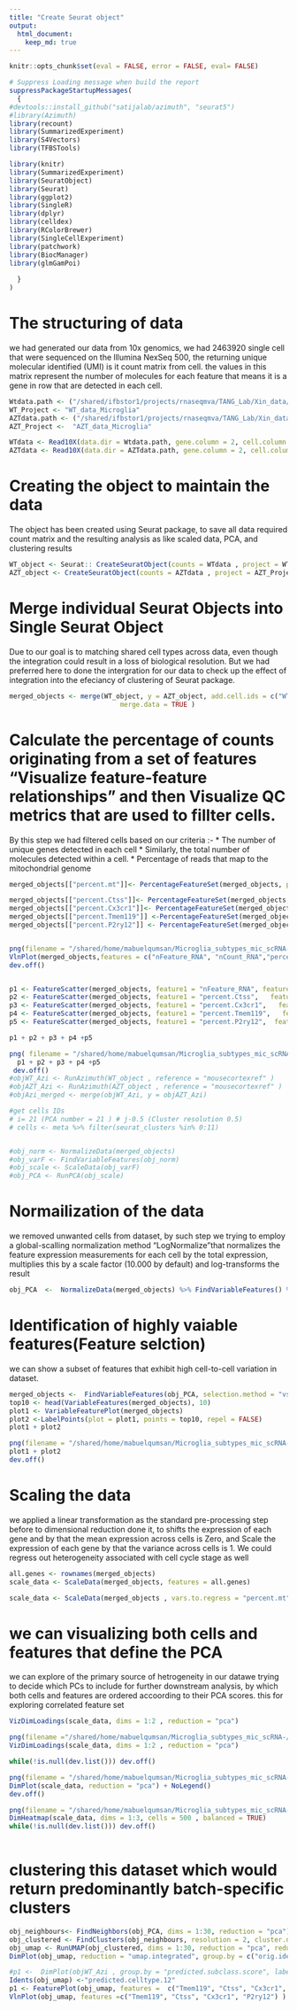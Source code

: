 ```yaml
---
title: "Create Seurat object"
output: 
  html_document:
    keep_md: true
---
```


```r
knitr::opts_chunk$set(eval = FALSE, error = FALSE, eval= FALSE)
```

```r
# Suppress Loading message when build the report 
suppressPackageStartupMessages(
  {
#devtools::install_github("satijalab/azimuth", "seurat5")    
#library(Azimuth)
library(recount)
library(SummarizedExperiment)
library(S4Vectors)
library(TFBSTools)

library(knitr)
library(SummarizedExperiment)
library(SeuratObject)
library(Seurat)
library(ggplot2)
library(SingleR)
library(dplyr)
library(celldex)
library(RColorBrewer)
library(SingleCellExperiment)
library(patchwork) 
library(BiocManager)
library(glmGamPoi)
    
  }
)

```

# The structuring of data 

we had generated our data from 10x genomics, we had 2463920 single cell that were sequenced on the lllumina NexSeq 500, the returning unique molecular identified (UMI) is it count matrix from cell. the values in this matrix represent the number of molecules for each feature that means it is a gene in row that are detected in each cell. 

```r

Wtdata.path <- ("/shared/ifbstor1/projects/rnaseqmva/TANG_Lab/Xin_data/Veh/")
WT_Project <- "WT_data_Microglia"
AZTdata.path <- ("/shared/ifbstor1/projects/rnaseqmva/TANG_Lab/Xin_data/AZT/")
AZT_Project <-  "AZT_data_Microglia"

WTdata <- Read10X(data.dir = Wtdata.path, gene.column = 2, cell.column = 1, unique.features = T, strip.suffix = F)
AZTdata <- Read10X(data.dir = AZTdata.path, gene.column = 2, cell.column = 1, unique.features = T, strip.suffix = F)
```


# Creating the object to maintain the data
The object has been created using Seurat package, to save all data required count matrix and the resulting analysis as like scaled data, PCA, and clustering results

```r
WT_object <- Seurat:: CreateSeuratObject(counts = WTdata , project = WT_Project , min.cells = 3, min.features = 300)
AZT_object <- CreateSeuratObject(counts = AZTdata , project = AZT_Project , min.cells = 3, min.features = 300)

```

# Merge individual Seurat Objects into Single Seurat Object
Due to our goal is to matching shared cell types across data, even though the integration could result in a loss of biological resolution. But we had preferred here to done the intergration for our data to check up the effect of integration into the efeciancy of clustering of Seurat package.

```r
merged_objects <- merge(WT_object, y = AZT_object, add.cell.ids = c("WT", "AZT"), project = "Merged WT_AZT", 
                            merge.data = TRUE )

```

# Calculate the percentage of counts originating from a set of features "Visualize feature-feature relationships" and then Visualize QC metrics that are used to fillter cells.
By this step we had filtered cells based on our criteria :-
* The number of unique genes detected in each cell
* Similarly, the total number of molecules detected within a cell.
* Percentage of reads that map to the mitochondrial genome

```r
merged_objects[["percent.mt"]]<- PercentageFeatureSet(merged_objects, pattern = "^MT-")

merged_objects[["percent.Ctss"]]<- PercentageFeatureSet(merged_objects, pattern = "^Ct")
merged_objects[["percent.Cx3cr1"]]<- PercentageFeatureSet(merged_objects, pattern = "^Cx")
merged_objects[["percent.Tmem119"]] <-PercentageFeatureSet(merged_objects, pattern = "^Tm")
merged_objects[["percent.P2ry12"]] <- PercentageFeatureSet(merged_objects, pattern = "^P2r")


png(filename = "/shared/home/mabuelqumsan/Microglia_subtypes_mic_scRNA-/findings/QC-of-features.png", width = 800, height = 600)
VlnPlot(merged_objects,features = c("nFeature_RNA", "nCount_RNA","percent.Ct","percent.Cx","percent.Tm","percent.P2r"))
dev.off()


p1 <- FeatureScatter(merged_objects, feature1 = "nFeature_RNA", feature2 =  "nCount_RNA")
p2 <- FeatureScatter(merged_objects, feature1 = "percent.Ctss",   feature2 =  "nCount_RNA")
p3 <- FeatureScatter(merged_objects, feature1 = "percent.Cx3cr1",   feature2 =  "nCount_RNA")
p4 <- FeatureScatter(merged_objects, feature1 = "percent.Tmem119",   feature2 =  "nCount_RNA")
p5 <- FeatureScatter(merged_objects, feature1 = "percent.P2ry12",  feature2 =  "nCount_RNA")

p1 + p2 + p3 + p4 +p5

png( filename = "/shared/home/mabuelqumsan/Microglia_subtypes_mic_scRNA-/findings/scatter_QC.png", width = 800 , height = 600)  
  p1 + p2 + p3 + p4 +p5
 dev.off()
#objWT_Azi <- RunAzimuth(WT_object , reference = "mousecortexref" )
#objAZT_Azi <- RunAzimuth(AZT_object , reference = "mousecortexref" )
#objAzi_merged <- merge(objWT_Azi, y = objAZT_Azi)

#get cells IDs
# i= 21 (PCA number = 21 ) # j-0.5 (Cluster resolution 0.5)
# cells <- meta %>% filter(seurat_clusters %in% 0:11)


#obj_norm <- NormalizeData(merged_objects) 
#obj_varF <- FindVariableFeatures(obj_norm)
#obj_scale <- ScaleData(obj_varF)
#obj_PCA <- RunPCA(obj_scale)

```




# Normailization of the data 
we removed unwanted cells from dataset, by such step we trying to employ a global-scalling normalization method "LogNormalize"that normalizes the feature expression measurements for each cell by the total expression, multiplies this by a scale factor (10.000 by default) and log-transforms the result 

```r
obj_PCA  <-  NormalizeData(merged_objects) %>% FindVariableFeatures() %>% ScaleData() %>% RunPCA()  

```

# Identification of highly vaiable features(Feature selction)
we can show a subset of features that exhibit high cell-to-cell variation in dataset.

```r
merged_objects <-  FindVariableFeatures(obj_PCA, selection.method = "vst", nfeatures = 2000)
top10 <- head(VariableFeatures(merged_objects), 10)
plot1 <- VariableFeaturePlot(merged_objects)
plot2 <-LabelPoints(plot = plot1, points = top10, repel = FALSE)
plot1 + plot2

png(filename = "/shared/home/mabuelqumsan/Microglia_subtypes_mic_scRNA-/findings/High_variableFeature.png", width = 800 , height = 600)
plot1 + plot2
dev.off()

```

# Scaling the data
we applied a linear transformation as the standard pre-processing step before to dimensional reduction done it, to shifts the expression of each gene and by that the mean expression across cells is Zero, and Scale the expression of each gene by that the variance across cells is 1.
We could regress out heterogeneity associated with cell cycle stage as well

```r
all.genes <- rownames(merged_objects)
scale_data <- ScaleData(merged_objects, features = all.genes)

scale_data <- ScaleData(merged_objects , vars.to.regress = "percent.mt")


```

# we can visualizing both cells and features that define the PCA 
we can explore of the primary source of hetrogeneity in our datawe trying to decide which PCs to include for further downstream analysis, by which both cells and features are ordered accoording to their PCA scores. this for exploring correlated feature set
```r
VizDimLoadings(scale_data, dims = 1:2 , reduction = "pca")

png(filename ="/shared/home/mabuelqumsan/Microglia_subtypes_mic_scRNA-/findings/DimReduction.png", width = 800 , height = 600)
VizDimLoadings(scale_data, dims = 1:2 , reduction = "pca")

while(!is.null(dev.list())) dev.off()

png(filename = "/shared/home/mabuelqumsan/Microglia_subtypes_mic_scRNA-/findings/DimmPlot.png", width = 800, height = 600)
DimPlot(scale_data, reduction = "pca") + NoLegend()
dev.off()

png(filename = "/shared/home/mabuelqumsan/Microglia_subtypes_mic_scRNA-/findings/DimHeatmap.png", width = 800, height = 600)
DimHeatmap(scale_data, dims = 1:3, cells = 500 , balanced = TRUE)
while(!is.null(dev.list())) dev.off() 
  
```


# clustering this dataset which would return predominantly batch-specific clusters

```r
obj_neighbours<- FindNeighbors(obj_PCA, dims = 1:30, reduction = "pca")
obj_clustered <- FindClusters(obj_neighbours, resolution = 2, cluster.name = "integrated_clusters")
obj_umap <- RunUMAP(obj_clustered, dims = 1:30, reduction = "pca", reduction.name = "umap.integrated")
DimPlot(obj_umap, reduction = "umap.integrated", group.by = c("orig.ident", "integrated_clusters", "seurat_clusters"))

#p1 <-  DimPlot(objWT_Azi , group.by = "predicted.subclass.score", label = TRUE, label.size = 3) + NoLegend() 
Idents(obj_umap) <-"predicted.celltype.12"
p1 <- FeaturePlot(obj_umap, features =  c("Tmem119", "Ctss", "Cx3cr1", "P2ry12"), min.cutoff = "q4") 
VlnPlot(obj_umap, features =c("Tmem119", "Ctss", "Cx3cr1", "P2ry12") )


```


